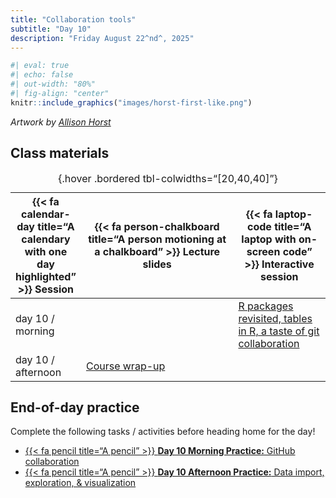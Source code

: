 ```yaml
---
title: "Collaboration tools"
subtitle: "Day 10"
description: "Friday August 22^nd^, 2025"
---
```


```r
#| eval: true
#| echo: false
#| out-width: "80%"
#| fig-align: "center"
knitr::include_graphics("images/horst-first-like.png")
```

:::{.gray-text .center-text}
*Artwork by [Allison Horst](https://allisonhorst.com/)*
:::

<!-- ## Pre-class prep -->

<!-- No pre-class prep before our first day of class! -->

## Class materials

| {{< fa calendar-day title="A calendary with one day highlighted" >}} Session  | {{< fa person-chalkboard title="A person motioning at a chalkboard" >}} Lecture slides  |  {{< fa laptop-code title="A laptop with on-screen code" >}} Interactive session |
|-------------------|-----------------------------------------------------------------------------------------------------------------------------------------------------|----------------------------------------------------------------------------------|
| day 10 / morning   |  | [R packages revisited, tables in R, a taste of git collaboration](interactive-sessions/interactive-session-10.qmd){target="_blank"} |
| day 10 / afternoon | [Course wrap-up](https://docs.google.com/presentation/d/1Q2tbBXW8_6tkPlqdxebEzV3KxTbwsS16tJ3oVac063k/present?usp=sharing){target="_blank"} |  |
: {.hover .bordered tbl-colwidths="[20,40,40]"} 

## End-of-day practice

Complete the following tasks / activities before heading home for the day!

- [{{< fa pencil title="A pencil" >}} **Day 10 Morning Practice:** GitHub collaboration](eod-practice/eod-day10a.qmd){target="_blank"}
- [{{< fa pencil title="A pencil" >}} **Day 10 Afternoon Practice:** Data import, exploration, & visualization](eod-practice/eod-day10b.qmd){target="_blank"}


